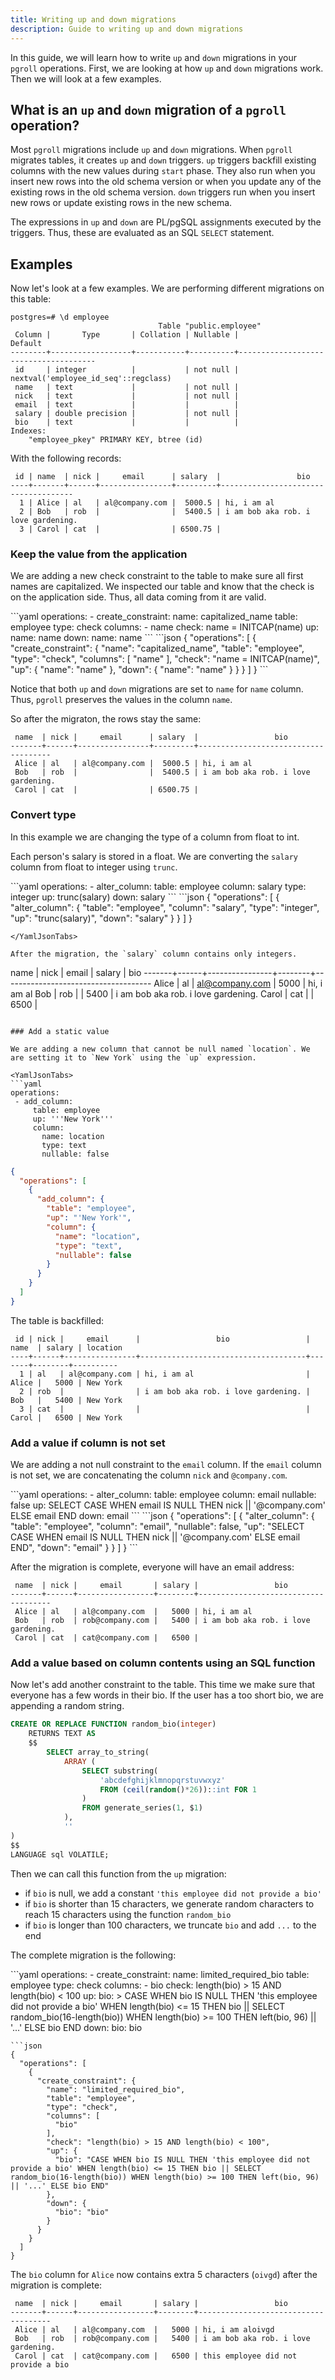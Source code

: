 ```yaml
---
title: Writing up and down migrations
description: Guide to writing up and down migrations
---
```


In this guide, we will learn how to write `up` and `down` migrations in your `pgroll` operations. First, we are looking at how `up` and `down` migrations work. Then we will look at a few examples.

## What is an `up` and `down` migration of a `pgroll` operation?

Most `pgroll` migrations include `up` and `down` migrations. When `pgroll` migrates tables, it creates `up` and `down` triggers. `up` triggers backfill existing columns with the new values during `start` phase. They also run when you insert new rows into the old schema version or when you update any of the existing rows in the old schema version. `down` triggers run when you insert new rows or update existing rows in the new schema.

The expressions in `up` and `down` are PL/pgSQL assignments executed by the triggers. Thus, these are evaluated as an SQL `SELECT` statement.

## Examples

Now let's look at a few examples. We are performing different migrations on this table:

```
postgres=# \d employee
                                 Table "public.employee"
 Column |       Type       | Collation | Nullable |               Default
--------+------------------+-----------+----------+--------------------------------------
 id     | integer          |           | not null | nextval('employee_id_seq'::regclass)
 name   | text             |           | not null |
 nick   | text             |           | not null |
 email  | text             |           |          |
 salary | double precision |           | not null |
 bio    | text             |           |          |
Indexes:
    "employee_pkey" PRIMARY KEY, btree (id)

```

With the following records:

```
 id | name  | nick |     email      | salary  |                 bio
----+-------+------+----------------+---------+-------------------------------------
  1 | Alice | al   | al@company.com |  5000.5 | hi, i am al
  2 | Bob   | rob  |                |  5400.5 | i am bob aka rob. i love gardening.
  3 | Carol | cat  |                | 6500.75 |
```

### Keep the value from the application

We are adding a new check constraint to the table to make sure all first names are capitalized. We inspected our table and know
that the check is on the application side. Thus, all data coming from it are valid.

<YamlJsonTabs>
```yaml
operations:
 - create_constraint:
    name: capitalized_name
    table: employee
    type: check
    columns:
     - name
    check: name = INITCAP(name)
    up:
     name: name
    down:
     name: name
```
```json
{
  "operations": [
    {
      "create_constraint": {
        "name": "capitalized_name",
        "table": "employee",
        "type": "check",
        "columns": [
          "name"
        ],
        "check": "name = INITCAP(name)",
        "up": {
          "name": "name"
        },
        "down": {
          "name": "name"
        }
      }
    }
  ]
}
```
</YamlJsonTabs>

Notice that both `up` and `down` migrations are set to `name` for `name` column. Thus, `pgroll` preserves the values in the column `name`.

So after the migraton, the rows stay the same:

```
 name  | nick |     email      | salary  |                 bio
-------+------+----------------+---------+-------------------------------------
 Alice | al   | al@company.com |  5000.5 | hi, i am al
 Bob   | rob  |                |  5400.5 | i am bob aka rob. i love gardening.
 Carol | cat  |                | 6500.75 |
```

### Convert type

In this example we are changing the type of a column from float to int.

Each person's salary is stored in a float. We are converting the `salary` column from float to integer using `trunc`.

<YamlJsonTabs>
```yaml
operations:
 - alter_column:
    table: employee
    column: salary
    type: integer
    up: trunc(salary)
    down: salary
```
```json
{
  "operations": [
    {
      "alter_column": {
        "table": "employee",
        "column": "salary",
        "type": "integer",
        "up": "trunc(salary)",
        "down": "salary"
      }
    }
  ]
}

```
</YamlJsonTabs>

After the migration, the `salary` column contains only integers.

```
 name  | nick |     email      | salary |                 bio
-------+------+----------------+--------+-------------------------------------
 Alice | al   | al@company.com |   5000 | hi, i am al
 Bob   | rob  |                |   5400 | i am bob aka rob. i love gardening.
 Carol | cat  |                |   6500 |
```

### Add a static value

We are adding a new column that cannot be null named `location`. We are setting it to `New York` using the `up` expression.

<YamlJsonTabs>
```yaml
operations:
 - add_column:
     table: employee
     up: '''New York'''
     column:
       name: location
       type: text
       nullable: false

```
```json
{
  "operations": [
    {
      "add_column": {
        "table": "employee",
        "up": "'New York'",
        "column": {
          "name": "location",
          "type": "text",
          "nullable": false
        }
      }
    }
  ]
}
```
</YamlJsonTabs>

The table is backfilled:

```
 id | nick |     email      |                 bio                 | name  | salary | location
----+------+----------------+-------------------------------------+-------+--------+----------
  1 | al   | al@company.com | hi, i am al                         | Alice |   5000 | New York
  2 | rob  |                | i am bob aka rob. i love gardening. | Bob   |   5400 | New York
  3 | cat  |                |                                     | Carol |   6500 | New York
```

### Add a value if column is not set

We are adding a not null constraint to the `email` column. If the `email` column is not set, we are concatenating the column `nick` and `@company.com`.

<YamlJsonTabs>
```yaml
operations:
 - alter_column:
    table: employee
    column: email
    nullable: false
    up: SELECT CASE WHEN email IS NULL THEN nick || '@company.com' ELSE email END
    down: email
```
```json
{
  "operations": [
    {
      "alter_column": {
        "table": "employee",
        "column": "email",
        "nullable": false,
        "up": "SELECT CASE WHEN email IS NULL THEN nick || '@company.com' ELSE email END",
        "down": "email"
      }
    }
  ]
}
```
</YamlJsonTabs>

After the migration is complete, everyone will have an email address:

```
 name  | nick |     email       | salary |                 bio
-------+------+-----------------+--------+-------------------------------------
 Alice | al   | al@company.com  |   5000 | hi, i am al
 Bob   | rob  | rob@company.com |   5400 | i am bob aka rob. i love gardening.
 Carol | cat  | cat@company.com |   6500 |
```

### Add a value based on column contents using an SQL function

Now let's add another constraint to the table. This time we make sure that everyone has a few words in their bio. If the user has a too short bio, we are appending a random string.

```sql
CREATE OR REPLACE FUNCTION random_bio(integer)
    RETURNS TEXT AS
    $$
        SELECT array_to_string(
            ARRAY (
                SELECT substring(
                    'abcdefghijklmnopqrstuvwxyz'
                    FROM (ceil(random()*26))::int FOR 1
                )
                FROM generate_series(1, $1)
            ),
            ''
)
$$
LANGUAGE sql VOLATILE;
```

Then we can call this function from the `up` migration:
* if `bio` is null, we add a constant `'this employee did not provide a bio'`
* if `bio` is shorter than 15 characters, we generate random characters to reach 15 characters using the function `random_bio`
* if `bio` is longer than 100 characters, we truncate `bio` and add `...` to the end

The complete migration is the following:

<YamlJsonTabs>
```yaml
operations:
 - create_constraint:
    name: limited_required_bio
    table: employee
    type: check
    columns:
     - bio
    check: length(bio) > 15 AND length(bio) < 100
    up:
     bio: >
       CASE
         WHEN bio IS NULL THEN 'this employee did not provide a bio'
         WHEN length(bio) <= 15 THEN bio || SELECT random_bio(16-length(bio))
         WHEN length(bio) >= 100 THEN left(bio, 96) || '...'
         ELSE bio
       END
    down:
     bio: bio

```
```json
{
  "operations": [
    {
      "create_constraint": {
        "name": "limited_required_bio",
        "table": "employee",
        "type": "check",
        "columns": [
          "bio"
        ],
        "check": "length(bio) > 15 AND length(bio) < 100",
        "up": {
          "bio": "CASE WHEN bio IS NULL THEN 'this employee did not provide a bio' WHEN length(bio) <= 15 THEN bio || SELECT random_bio(16-length(bio)) WHEN length(bio) >= 100 THEN left(bio, 96) || '...' ELSE bio END"
        },
        "down": {
          "bio": "bio"
        }
      }
    }
  ]
}
```
</YamlJsonTabs>

The `bio` column for `Alice` now contains extra 5 characters (`oivgd`) after the migration is complete:

```
 name  | nick |     email       | salary |                 bio
-------+------+-----------------+--------+-------------------------------------
 Alice | al   | al@company.com  |   5000 | hi, i am aloivgd
 Bob   | rob  | rob@company.com |   5400 | i am bob aka rob. i love gardening.
 Carol | cat  | cat@company.com |   6500 | this employee did not provide a bio
```
